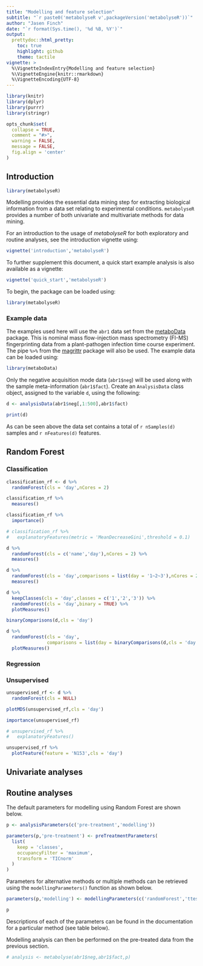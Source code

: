 ```yaml
---
title: "Modelling and feature selection"
subtitle: "`r paste0('metabolyseR v',packageVersion('metabolyseR'))`"
author: "Jasen Finch"
date: "`r format(Sys.time(), '%d %B, %Y')`"
output:
  prettydoc::html_pretty:
    toc: true
    highlight: github
    theme: tactile
vignette: >
  %\VignetteIndexEntry{Modelling and feature selection}
  %\VignetteEngine{knitr::rmarkdown}
  %\VignetteEncoding{UTF-8}
---
```


```r
library(knitr)
library(dplyr)
library(purrr)
library(stringr)

opts_chunk$set(
  collapse = TRUE,
  comment = "#>",
  warning = FALSE,
  message = FALSE,
  fig.align = 'center'
)
```

## Introduction

```r
library(metabolyseR)
```

Modelling provides the essential data mining step for extracting biological information from a data set relating to experimental conditions.
`metabolyseR` provides a number of both univariate and multivariate methods for data mining.

For an introduction to the usage of *metabolyseR* for both exploratory and routine analyses, see the introduction vignette using:

```r
vignette('introduction','metabolyseR')
```

To further supplement this document, a quick start example analysis is also available as a vignette:

```r
vignette('quick_start','metabolyseR')
```

To begin, the package can be loaded using:

```r
library(metabolyseR)
```

### Example data

The examples used here will use the `abr1` data set from the [metaboData](https://github.com/aberHRML/metaboData) package. 
This is nominal mass flow-injection mass spectrometry (FI-MS) fingerprinting data from a plant-pathogen infection time course experiment.
The pipe `%>%` from the [magrittr](https://cran.r-project.org/web/packages/magrittr/index.html) package will also be used.
The example data can be loaded using:

```r
library(metaboData)
```

Only the negative acquisition mode data (`abr1$neg`) will be used along with the sample meta-information (`abr1$fact`).
Create an `AnalysisData` class object, assigned to the variable `d`, using the following:

```r
d <- analysisData(abr1$neg[,1:500],abr1$fact)
```

```r
print(d)
```

As can be seen above the data set contains a total of `r nSamples(d)` samples and `r nFeatures(d)` features.

## Random Forest

### Classification

```r
classification_rf <- d %>%
  randomForest(cls = 'day',nCores = 2)
```

```r
classification_rf %>%
  measures()
```

```r
classification_rf %>%
  importance()
```

```r
# classification_rf %>%
#   explanatoryFeatures(metric = 'MeanDecreaseGini',threshold = 0.1)
```

```r
d %>%
  randomForest(cls = c('name','day'),nCores = 2) %>%
  measures()
```

```r
d %>%
  randomForest(cls = 'day',comparisons = list(day = '1~2~3'),nCores = 2) %>%
  measures()
```

```r
d %>%
  keepClasses(cls = 'day',classes = c('1','2','3')) %>%
  randomForest(cls = 'day',binary = TRUE) %>%
  plotMeasures()
```

```r
binaryComparisons(d,cls = 'day')
```

```r
d %>%
  randomForest(cls = 'day',
               comparisons = list(day = binaryComparisons(d,cls = 'day')[1:4])) %>%
  plotMeasures()
```


### Regression

### Unsupervised

```r
unsupervised_rf <- d %>%
  randomForest(cls = NULL)
```

```r
plotMDS(unsupervised_rf,cls = 'day')
```

```r
importance(unsupervised_rf)
```

```r
# unsupervised_rf %>%
#   explanatoryFeatures()
```

```r
unsupervised_rf %>%
  plotFeature(feature = 'N153',cls = 'day')
```

## Univariate analyses

## Routine analyses

The default parameters for modelling using Random Forest are shown below.

```r
p <- analysisParameters(c('pre-treatment','modelling'))
```

```r
parameters(p,'pre-treatment') <- preTreatmentParameters(
  list(
    keep = 'classes',
    occupancyFilter = 'maximum',
    transform = 'TICnorm' 
  )
)
```

Parameters for alternative methods or multiple methods can be retrieved using the `modellingParameters()` function as shown below.

```r
parameters(p,'modelling') <- modellingParameters(c('randomForest','ttest'))
```

```r
p
```

Descriptions of each of the parameters can be found in the documentation for a particular method (see table below). 

Modelling analysis can then be performed on the pre-treated data from the previous section.

```r
# analysis <- metabolyse(abr1$neg,abr1$fact,p)
```
